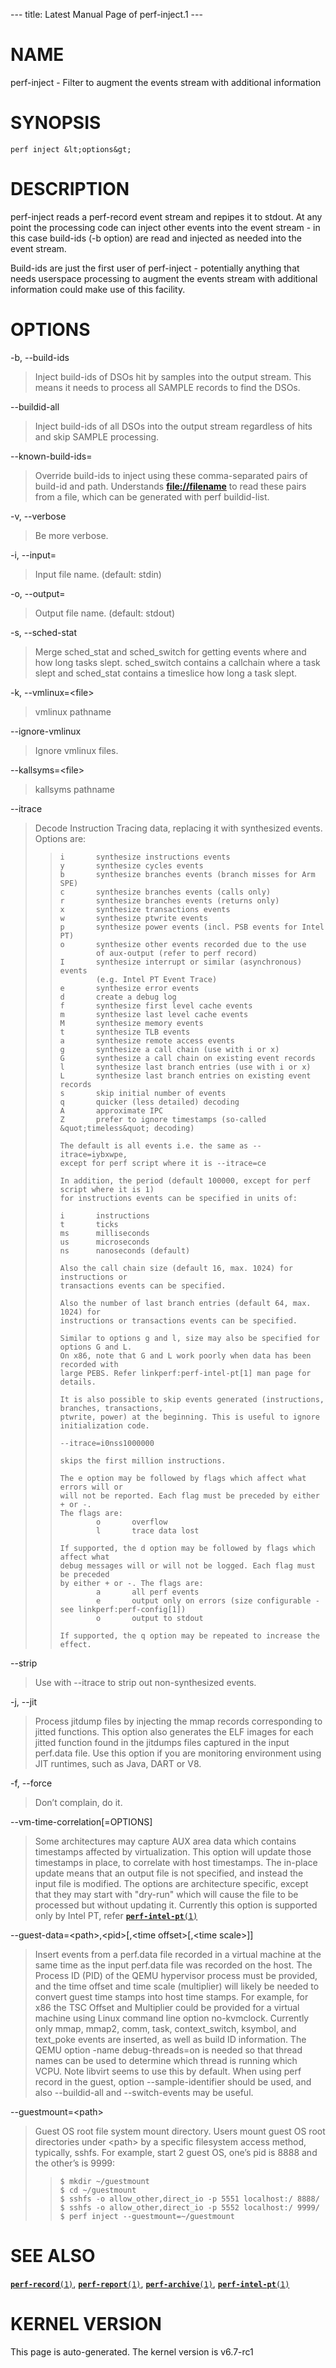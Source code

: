 ---
title: Latest Manual Page of perf-inject.1
---


= NAME =

perf-inject - Filter to augment the events stream with additional information

= SYNOPSIS =

<pre>perf inject &lt;options&gt;</pre>
= DESCRIPTION =

perf-inject reads a perf-record event stream and repipes it to stdout. At any point the processing code can inject other events into the event stream - in this case build-ids (-b option) are read and injected as needed into the event stream.

Build-ids are just the first user of perf-inject - potentially anything that needs userspace processing to augment the events stream with additional information could make use of this facility.

= OPTIONS =

-b, --build-ids

<blockquote>Inject build-ids of DSOs hit by samples into the output stream. This means it needs to process all SAMPLE records to find the DSOs.
</blockquote>
--buildid-all

<blockquote>Inject build-ids of all DSOs into the output stream regardless of hits and skip SAMPLE processing.
</blockquote>
--known-build-ids=

<blockquote>Override build-ids to inject using these comma-separated pairs of build-id and path. Understands '''file://filename''' to read these pairs from a file, which can be generated with perf buildid-list.
</blockquote>
-v, --verbose

<blockquote>Be more verbose.
</blockquote>
-i, --input=

<blockquote>Input file name. (default: stdin)
</blockquote>
-o, --output=

<blockquote>Output file name. (default: stdout)
</blockquote>
-s, --sched-stat

<blockquote>Merge sched_stat and sched_switch for getting events where and how long tasks slept. sched_switch contains a callchain where a task slept and sched_stat contains a timeslice how long a task slept.
</blockquote>
-k, --vmlinux=&lt;file&gt;

<blockquote>vmlinux pathname
</blockquote>
--ignore-vmlinux

<blockquote>Ignore vmlinux files.
</blockquote>
--kallsyms=&lt;file&gt;

<blockquote>kallsyms pathname
</blockquote>
--itrace

<blockquote>Decode Instruction Tracing data, replacing it with synthesized events. Options are:

<blockquote><pre>i       synthesize instructions events
y       synthesize cycles events
b       synthesize branches events (branch misses for Arm SPE)
c       synthesize branches events (calls only)
r       synthesize branches events (returns only)
x       synthesize transactions events
w       synthesize ptwrite events
p       synthesize power events (incl. PSB events for Intel PT)
o       synthesize other events recorded due to the use
        of aux-output (refer to perf record)
I       synthesize interrupt or similar (asynchronous) events
        (e.g. Intel PT Event Trace)
e       synthesize error events
d       create a debug log
f       synthesize first level cache events
m       synthesize last level cache events
M       synthesize memory events
t       synthesize TLB events
a       synthesize remote access events
g       synthesize a call chain (use with i or x)
G       synthesize a call chain on existing event records
l       synthesize last branch entries (use with i or x)
L       synthesize last branch entries on existing event records
s       skip initial number of events
q       quicker (less detailed) decoding
A       approximate IPC
Z       prefer to ignore timestamps (so-called &quot;timeless&quot; decoding)

The default is all events i.e. the same as --itrace=iybxwpe,
except for perf script where it is --itrace=ce

In addition, the period (default 100000, except for perf script where it is 1)
for instructions events can be specified in units of:

i       instructions
t       ticks
ms      milliseconds
us      microseconds
ns      nanoseconds (default)

Also the call chain size (default 16, max. 1024) for instructions or
transactions events can be specified.

Also the number of last branch entries (default 64, max. 1024) for
instructions or transactions events can be specified.

Similar to options g and l, size may also be specified for options G and L.
On x86, note that G and L work poorly when data has been recorded with
large PEBS. Refer linkperf:perf-intel-pt[1] man page for details.

It is also possible to skip events generated (instructions, branches, transactions,
ptwrite, power) at the beginning. This is useful to ignore initialization code.

--itrace=i0nss1000000

skips the first million instructions.

The e option may be followed by flags which affect what errors will or
will not be reported. Each flag must be preceded by either + or -.
The flags are:
        o       overflow
        l       trace data lost

If supported, the d option may be followed by flags which affect what
debug messages will or will not be logged. Each flag must be preceded
by either + or -. The flags are:
        a       all perf events
        e       output only on errors (size configurable - see linkperf:perf-config[1])
        o       output to stdout

If supported, the q option may be repeated to increase the effect.</pre></blockquote></blockquote>
--strip

<blockquote>Use with --itrace to strip out non-synthesized events.
</blockquote>
-j, --jit

<blockquote>Process jitdump files by injecting the mmap records corresponding to jitted functions. This option also generates the ELF images for each jitted function found in the jitdumps files captured in the input perf.data file. Use this option if you are monitoring environment using JIT runtimes, such as Java, DART or V8.
</blockquote>
-f, --force

<blockquote>Don’t complain, do it.
</blockquote>
--vm-time-correlation[=OPTIONS]

<blockquote>Some architectures may capture AUX area data which contains timestamps affected by virtualization. This option will update those timestamps in place, to correlate with host timestamps. The in-place update means that an output file is not specified, and instead the input file is modified. The options are architecture specific, except that they may start with &quot;dry-run&quot; which will cause the file to be processed but without updating it. Currently this option is supported only by Intel PT, refer [[Latest Manual Page of perf-intel-pt.1|<tt>'''perf-intel-pt'''(1)</tt>]]
</blockquote>
--guest-data=&lt;path&gt;,&lt;pid&gt;[,&lt;time offset&gt;[,&lt;time scale&gt;]]

<blockquote>Insert events from a perf.data file recorded in a virtual machine at the same time as the input perf.data file was recorded on the host. The Process ID (PID) of the QEMU hypervisor process must be provided, and the time offset and time scale (multiplier) will likely be needed to convert guest time stamps into host time stamps. For example, for x86 the TSC Offset and Multiplier could be provided for a virtual machine using Linux command line option no-kvmclock. Currently only mmap, mmap2, comm, task, context_switch, ksymbol, and text_poke events are inserted, as well as build ID information. The QEMU option -name debug-threads=on is needed so that thread names can be used to determine which thread is running which VCPU. Note libvirt seems to use this by default. When using perf record in the guest, option --sample-identifier should be used, and also --buildid-all and --switch-events may be useful.
</blockquote>
--guestmount=&lt;path&gt;

<blockquote>Guest OS root file system mount directory. Users mount guest OS root directories under &lt;path&gt; by a specific filesystem access method, typically, sshfs. For example, start 2 guest OS, one’s pid is 8888 and the other’s is 9999:

<blockquote><pre>$ mkdir ~/guestmount
$ cd ~/guestmount
$ sshfs -o allow_other,direct_io -p 5551 localhost:/ 8888/
$ sshfs -o allow_other,direct_io -p 5552 localhost:/ 9999/
$ perf inject --guestmount=~/guestmount </pre></blockquote></blockquote>
= SEE ALSO =

[[Latest Manual Page of perf-record.1|<tt>'''perf-record'''(1)</tt>]], [[Latest Manual Page of perf-report.1|<tt>'''perf-report'''(1)</tt>]], [[Latest Manual Page of perf-archive.1|<tt>'''perf-archive'''(1)</tt>]], [[Latest Manual Page of perf-intel-pt.1|<tt>'''perf-intel-pt'''(1)</tt>]]


= KERNEL VERSION =

This page is auto-generated.  The kernel version is v6.7-rc1